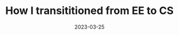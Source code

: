 ---
title: How I transititioned from EE to CS
date: '2023-03-25'
tags: ['career']
draft: false
summary: Reailistic steps to moving away from EE to CS job market
images: []
layout: PostLayout
canonicalUrl:
---